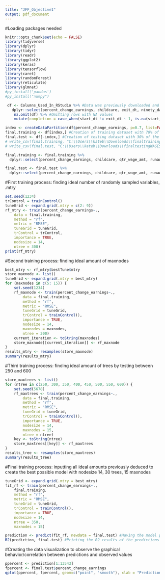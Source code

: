---
title: "JFF_Objective1"
output: pdf_document
---

#Loading packages needed
```{r setup, include=FALSE}
knitr::opts_chunk$set(echo = FALSE)
library(tidyverse)
library(dplyr)
library(tidyr)
library(readr)
library(ggplot2)
library(keras)
library(tensorflow)
library(caret)
library(randomForest)
library(reticulate)
library(glmnet)
#py_install('pandas')
#py_install("numpy")
```

```{r}
 df <- Columns_Used_In_RStudio %>% #Data was previously downloaded and imported as a data frame via RStudio
   dplyr::select(percent_change_earnings, childcare, exit_dt, ninety_days_past_exit, qtr_wage_amt, exit_dt, ninety_days_past_exit, runaway_youth, pregnant_youth, at_risk, gender_cd, msfw, cm_claimant_flag, start_dt) %>% #Selecting columns from dataframe needed for modeling
    na.omit(df) %>% #Omitting rows with NA values
    mutate(completion = case_when(start_dt != exit_dt ~ 1, is.na(start_dt) == TRUE ~ 0)) #Creating the completion column (the second condition is more of a placeholder for sake of syntax as NAs were just eradicated in the previous line)
```

```{r}
index <- createDataPartition(df$percent_change_earnings, p=0.7, list=FALSE) #Preparing data split into training and testing subsets
final.training <- df[index,] #Creation of training dataset with 70% of the data
final.test <- df[-index,] #Creation of testing dataset with 30% of the data to be omitted from the training process
# write_csv(final.training, "C:\\Users\\kateb\\Downloads\\finaltrainingWAGES.csv") #Lines for saving datasets to computer, not required for modeling process
# write_csv(final.test, "C:\\Users\\kateb\\Downloads\\finaltestingWAGES.csv")
```

```{r}

final.training <- final.training %>%
  dplyr::select(percent_change_earnings, childcare, qtr_wage_amt, runaway_youth, pregnant_youth, at_risk, gender_cd, msfw, cm_claimant_flag, completion) #Selecting columns to use as predictors and percent_change_earnings as the response variable

final.test <- final.test %>%
  dplyr::select(percent_change_earnings, childcare, qtr_wage_amt, runaway_youth, pregnant_youth, at_risk, gender_cd, msfw, cm_claimant_flag, completion) #Same as above to make sure datasets are identical for future analysis
```

#First training process: finding ideal number of randomly sampled variables, .mtry
```{r}
set.seed(1234)
trControl = trainControl()
tuneGrid <- expand.grid(.mtry = c(2: 9))
rf_mtry <- train(percent_change_earnings~.,
    data = final.training,
    method = "rf",
    metric = "RMSE",
    tuneGrid = tuneGrid,
    trControl = trControl,
    importance = TRUE,
    nodesize = 14,
    ntree = 300)
print(rf_mtry)
```

#Second training process: finding ideal amount of maxnodes
```{r}
best_mtry <- rf_mtry$bestTune$mtry 
store_maxnode <- list()
tuneGrid <- expand.grid(.mtry = best_mtry)
for (maxnodes in c(5: 15)) {
    set.seed(1234)
    rf_maxnode <- train(percent_change_earnings~.,
        data = final.training,
        method = "rf",
        metric = "RMSE",
        tuneGrid = tuneGrid,
        trControl = trainControl(),
        importance = TRUE,
        nodesize = 14,
        maxnodes = maxnodes,
        ntree = 300)
    current_iteration <- toString(maxnodes)
    store_maxnode[[current_iteration]] <- rf_maxnode
}
results_mtry <- resamples(store_maxnode)
summary(results_mtry)
```

#Third training process: finding ideal amount of trees by testing between 250 and 600
```{r}
store_maxtrees <- list()
for (ntree in c(250, 300, 350, 400, 450, 500, 550, 600)) {
    set.seed(5678)
    rf_maxtrees <- train(percent_change_earnings~.,
        data = final.training,
        method = "rf",
        metric = "RMSE",
        tuneGrid = tuneGrid,
        trControl = trainControl(),
        importance = TRUE,
        nodesize = 14,
        maxnodes = 15,
        ntree = ntree)
    key <- toString(ntree)
    store_maxtrees[[key]] <- rf_maxtrees
}
results_tree <- resamples(store_maxtrees)
summary(results_tree)
```

#Final training process: inputting all ideal amounts previously deduced to create the best possible model with nodesize 14, 30 trees, 15 maxnodes 
```{r}
tuneGrid <- expand.grid(.mtry = best_mtry)
fit_rf <- train(percent_change_earnings~.,
    final.training,
    method = "rf",
    metric = "RMSE",
    tuneGrid = tuneGrid,
    trControl = trainControl(),
    importance = TRUE,
    nodesize = 14,
    ntree = 350,
    maxnodes = 15)
```

```{r}
prediction <- predict(fit_rf, newdata = final.test) #Having the model predict percent_change_earnings in omitted final.test dataset
R2(prediction, final.test) #Printing the R2 results of the predictions
```

#Creating the data visualization to observe the graphical behavior/correlation between predictions and observed values
```{r}
ppercent <- prediction[1:13543]
fpercent <- final.test$percent_change_earnings
qplot(ppercent, fpercent, geom=c("point", "smooth"), xlab = "Predictions", ylab = "Observations", main = "Model Performance")
```

